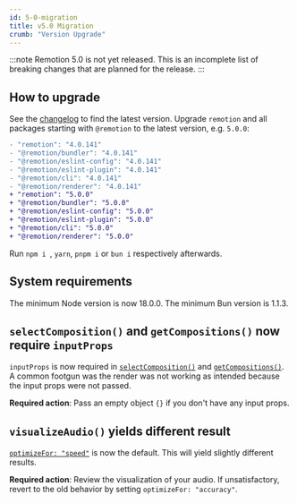 ```yaml
---
id: 5-0-migration
title: v5.0 Migration
crumb: "Version Upgrade"
---
```


:::note
Remotion 5.0 is not yet released. This is an incomplete list of breaking changes that are planned for the release.
:::

## How to upgrade

See the [changelog](https://remotion.dev/changelog) to find the latest version.
Upgrade `remotion` and all packages starting with `@remotion` to the latest version, e.g. `5.0.0`:

```diff
- "remotion": "4.0.141"
- "@remotion/bundler": "4.0.141"
- "@remotion/eslint-config": "4.0.141"
- "@remotion/eslint-plugin": "4.0.141"
- "@remotion/cli": "4.0.141"
- "@remotion/renderer": "4.0.141"
+ "remotion": "5.0.0"
+ "@remotion/bundler": "5.0.0"
+ "@remotion/eslint-config": "5.0.0"
+ "@remotion/eslint-plugin": "5.0.0"
+ "@remotion/cli": "5.0.0"
+ "@remotion/renderer": "5.0.0"
```

Run `npm i `, `yarn`, `pnpm i` or `bun i` respectively afterwards.

## System requirements

The minimum Node version is now 18.0.0. The minimum Bun version is 1.1.3.

## `selectComposition()` and `getCompositions()` now require `inputProps`

`inputProps` is now required in [`selectComposition()`](/docs/renderer/select-composition) and [`getCompositions()`](/docs/renderer/get-compositions).  
A common footgun was the render was not working as intended because the input props were not passed.

**Required action**: Pass an empty object `{}` if you don't have any input props.

## `visualizeAudio()` yields different result

[`optimizeFor: "speed"`](/docs/visualize-audio#optimizefor) is now the default. This will yield slightly different results.

**Required action**: Review the visualization of your audio. If unsatisfactory, revert to the old behavior by setting `optimizeFor: "accuracy"`.
